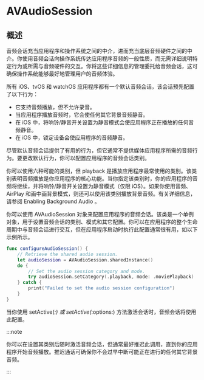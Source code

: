 # AVAudioSession

<ToBePolishedAfterTranslation />

<OriginalSource
  title="AVAudioSession"
  url="https://developer.apple.com/documentation/avfaudio/avaudiosession"
  summary="一个对象，用于向系统传达你打算如何在应用程序中使用音频"
/>

## 概述

音频会话充当应用程序和操作系统之间的中介，进而充当底层音频硬件之间的中介。你使用音频会话向操作系统传达应用程序音频的一般性质，而无需详细说明特定行为或所需与音频硬件的交互。你将这些详细信息的管理委托给音频会话，这可确保操作系统能够最好地管理用户的音频体验。

所有 iOS、tvOS 和 watchOS 应用程序都有一个默认音频会话，该会话预先配置了以下行为：

- 它支持音频播放，但不允许录音。
- 当应用程序播放音频时，它会使任何其它背景音频静音。
- 在 iOS 中，将响铃/静音开关设置为静音模式会使应用程序正在播放的任何音频静音。
- 在 iOS 中，锁定设备会使应用程序的音频静音。

尽管默认音频会话提供了有用的行为，但它通常不提供媒体应用程序所需的音频行为。要更改默认行为，你可以配置应用程序的音频会话类别。

你可以使用六种可能的类别，但 playback 是播放应用程序最常使用的类别。该类别表明音频播放是你应用程序的核心功能。当你指定该类别时，你的应用程序的音频将继续，并将响铃/静音开关设置为静音模式（仅限 iOS）。如果你使用音频、AirPlay 和画中画背景模式，则还可以使用该类别播放背景音频。有关详细信息，请参阅 Enabling Background Audio 。

你可以使用 AVAudioSession 对象来配置应用程序的音频会话。该类是一个单例对象，用于设置音频会话的类别、模式和其它配置。你可以在应用程序的整个生命周期中与音频会话进行交互，但在应用程序启动时执行此配置通常很有用，如以下示例所示。

```swift
func configureAudioSession() {
    // Retrieve the shared audio session.
    let audioSession = AVAudioSession.sharedInstance()
    do {
        // Set the audio session category and mode.
        try audioSession.setCategory(.playback, mode: .moviePlayback)
    } catch {
        print("Failed to set the audio session configuration")
    }
}
```

当你使用 setActive(_:) 或 setActive(_:options:) 方法激活会话时，音频会话将使用此配置。

:::note

你可以在设置其类别后随时激活音频会话，但通常最好推迟此调用，直到你的应用程序开始音频播放。推迟通话可确保你不会过早中断可能正在进行的任何其它背景音频。

:::

